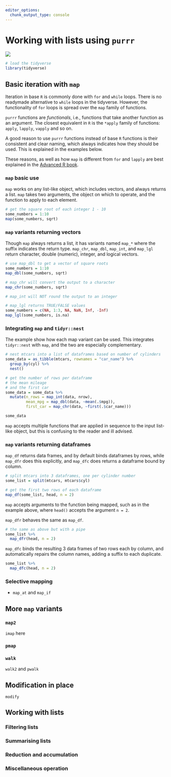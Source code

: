 ```yaml
---
editor_options: 
  chunk_output_type: console
---
```


# Working with lists using `purrr`

![](opening-image.png)

```r
# load the tidyverse
library(tidyverse)
```

## Basic iteration with `map`

Iteration in base `R` is commonly done with `for` and `while` loops.
There is no readymade alternative to `while` loops in the tidyverse.
However, the functionality of `for` loops is spread over the `map` family of functions.

`purrr` functions are _functionals_, i.e., functions that take another function as an argument.
The closest equivalent in `R` is the `*apply` family of functions: `apply`, `lapply`, `vapply` and so on.

A good reason to use `purrr` functions instead of base `R` functions is their consistent and clear naming, which always indicates how they should be used. 
This is explained in the examples below.

These reasons, as well as how `map` is different from `for` and `lapply` are best explained in the [Advanced R book](https://adv-r.hadley.nz/functionals.html).

### `map` basic use

`map` works on any list-like object, which includes vectors, and always returns a list. `map` takes two arguments, the object on which to operate, and the function to apply to each element.

```r
# get the square root of each integer 1 - 10
some_numbers = 1:10
map(some_numbers, sqrt)
```

### `map` variants returning vectors

Though `map` always returns a list, it has variants named `map_*` where the suffix indicates the return type. 
`map_chr`, `map_dbl`, `map_int`, and `map_lgl` return character, double (numeric), integer, and logical vectors.

```r
# use map_dbl to get a vector of square roots
some_numbers = 1:10
map_dbl(some_numbers, sqrt)

# map_chr will convert the output to a character
map_chr(some_numbers, sqrt)

# map_int will NOT round the output to an integer

# map_lgl returns TRUE/FALSE values
some_numbers = c(NA, 1:3, NA, NaN, Inf, -Inf)
map_lgl(some_numbers, is.na)
```

### Integrating `map` and `tidyr::nest` {-}

The example show how each map variant can be used. This integrates `tidyr::nest` with `map`, and the two are especially complementary.

```r
# nest mtcars into a list of dataframes based on number of cylinders
some_data = as_tibble(mtcars, rownames = "car_name") %>% 
  group_by(cyl) %>% 
  nest()

# get the number of rows per dataframe
# the mean mileage
# and the first car
some_data = some_data %>% 
  mutate(n_rows = map_int(data, nrow),
         mean_mpg = map_dbl(data, ~mean(.$mpg)),
         first_car = map_chr(data, ~first(.$car_name)))

some_data
```

`map` accepts multiple functions that are applied in sequence to the input list-like object, but this is confusing to the reader and ill advised.

### `map` variants returning dataframes

`map_df` returns data frames, and by default binds dataframes by rows, while `map_dfr` does this explicitly, and `map_dfc` does returns a dataframe bound by column.

```r
# split mtcars into 3 dataframes, one per cylinder number
some_list = split(mtcars, mtcars$cyl)

# get the first two rows of each dataframe
map_df(some_list, head, n = 2)
```

`map` accepts arguments to the function being mapped, such as in the example above, where `head()` accepts the argument `n = 2`.

`map_dfr` behaves the same as `map_df`.

```r
# the same as above but with a pipe
some_list %>% 
  map_dfr(head, n = 2)
```

`map_dfc` binds the resulting 3 data frames of two rows each by column, and automatically repairs the column names, adding a suffix to each duplicate.

```r
some_list %>% 
  map_dfc(head, n = 2)
```

### Selective mapping

- `map_at` and `map_if`

## More `map` variants 

### `map2`

`imap` here

### `pmap`

### `walk`

`walk2` and `pwalk`

## Modification in place

`modify`

## Working with lists

### Filtering lists

### Summarising lists

### Reduction and accumulation

### Miscellaneous operation